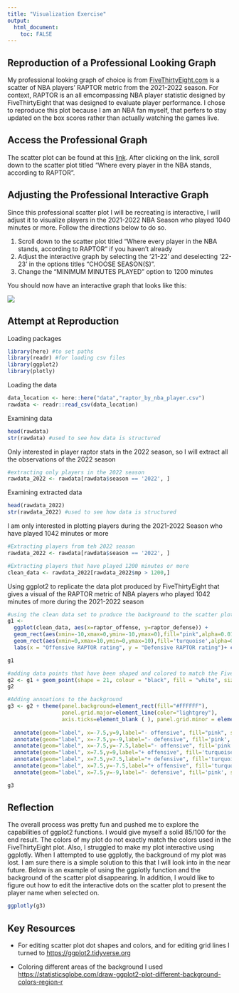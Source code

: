 ```yaml
---
title: "Visualization Exercise"
output:
  html_document:
    toc: FALSE
---
```


## Reproduction of a Professional Looking Graph

My professional looking graph of choice is from [FiveThirtyEight.com](https://fivethirtyeight.com) is a scatter of NBA players' RAPTOR metric from the 2021-2022 season. For context, RAPTOR is an all emcompassing NBA player statistic designed by FiveThirtyEight that was designed to evaluate player performance. I chose to reproduce this plot because I am an NBA fan myself, that perfers to stay updated on the box scores rather than actually watching the games live.

## Access the Professional Graph

The scatter plot can be found at this [link](https://projects.fivethirtyeight.com/nba-player-ratings/). After clicking on the link, scroll down to the scatter plot titled "Where every player in the NBA stands, according to RAPTOR".

## Adjusting the Professional Interactive Graph

Since this professional scatter plot I will be recreating is interactive, I will adjust it to visualize players in the 2021-2022 NBA Season who played 1040 minutes or more. Follow the directions below to do so.

1.  Scroll down to the scatter plot titled "Where every player in the NBA stands, according to RAPTOR" if you haven't already
2.  Adjust the interactive graph by selecting the '21-22' and deselecting '22-23' in the options titles "CHOOSE SEASON(S)".
3.  Change the "MINIMUM MINUTES PLAYED" option to 1200 minutes

You should now have an interactive graph that looks like this:

![](images/Web%20capture_8-2-2023_195044_projects.fivethirtyeight.com.jpeg)

## Attempt at Reproduction

Loading packages

```r
library(here) #to set paths
library(readr) #for loading csv files
library(ggplot2)
library(plotly)
```

Loading the data

```r
data_location <- here::here("data","raptor_by_nba_player.csv")
rawdata <- readr::read_csv(data_location)
```

Examining data

```r
head(rawdata)
str(rawdata) #used to see how data is structured 
```

Only interested in player raptor stats in the 2022 season, so I will extract all the observations of the 2022 season

```r
#extracting only players in the 2022 season 
rawdata_2022 <- rawdata[rawdata$season == '2022', ]

```

Examining extracted data

```r
head(rawdata_2022)
str(rawdata_2022) #used to see how data is structured 
```

I am only interested in plotting players during the 2021-2022 Season who have played 1042 minutes or more

```r
#Extracting players from teh 2022 season 
rawdata_2022 <- rawdata[rawdata$season == '2022', ]

#Extracting players that have played 1200 minutes or more 
clean_data <- rawdata_2022[rawdata_2022$mp > 1200,]
```

Using ggplot2 to replicate the data plot produced by FiveThirtyEight that gives a visual of the RAPTOR metric of NBA players who played 1042 minutes of more during the 2021-2022 season

```r
#using the clean data set to produce the background to the scatter plot
g1 <- 
  ggplot(clean_data, aes(x=raptor_offense, y=raptor_defense)) +
  geom_rect(aes(xmin=-10,xmax=0,ymin=-10,ymax=0),fill="pink",alpha=0.01) +
  geom_rect(aes(xmin=0,xmax=10,ymin=0,ymax=10),fill='turquoise',alpha=0.01) +
  labs(x = "Offensive RAPTOR rating", y = "Defensive RAPTOR rating")+ coord_fixed(ratio=1, xlim=c(-10,10),ylim=c(-10,10))

g1
```

```r
#adding data points that have been shaped and colored to match the FiveThirtyEight plot#
g2 <- g1 + geom_point(shape = 21, colour = "black", fill = "white", size = 3, stroke = 0.5 ) + xlim(-10,10) + ylim(-10,10)
g2
```

```r
#Adding annoations to the background
g3 <- g2 + theme(panel.background=element_rect(fill="#FFFFFF"),  
                 panel.grid.major=element_line(color="lightgrey"),
                 axis.ticks=element_blank ( ), panel.grid.minor = element_blank()) +
  
  annotate(geom="label", x=-7.5,y=9,label="- offensive", fill="pink", size = 3) +annotate(geom="label", x=-7.5,y=7.5,label="+ defensive", fill='turquoise', size = 3) +
  annotate(geom="label", x=-7.5,y=-9,label="- defensive", fill='pink', size = 3) +
  annotate(geom="label", x=-7.5,y=-7.5,label="- offensive", fill='pink', size = 3) + 
  annotate(geom="label", x=7.5,y=9,label="+ offensive", fill='turquoise', size = 3) +
  annotate(geom="label", x=7.5,y=7.5,label="+ defensive", fill='turquoise', size = 3) +
  annotate(geom="label", x=7.5,y=-7.5,label="+ offensive", fill='turquoise', size = 3) +
  annotate(geom="label", x=7.5,y=-9,label="- defensive", fill='pink', size = 3)

g3
```

## Reflection

The overall process was pretty fun and pushed me to explore the capabilities of ggplot2 functions. I would give myself a solid 85/100 for the end result. The colors of my plot do not exactly match the colors used in the FiveThirtyEight plot. Also, I struggled to make my plot interactive using ggplotly. When I attempted to use ggplotly, the background of my plot was lost. I am sure there is a simple solution to this that I will look into in the near future. Below is an example of using the ggplotly function and the background of the scatter plot disappearing. In addition, I would like to figure out how to edit the interactive dots on the scatter plot to present the player name when selected on.

```r
ggplotly(g3)
```

## Key Resources

-   For editing scatter plot dot shapes and colors, and for editing grid lines I turned to <https://ggplot2.tidyverse.org>

-   Coloring different areas of the background I used <https://statisticsglobe.com/draw-ggplot2-plot-different-background-colors-region-r>
